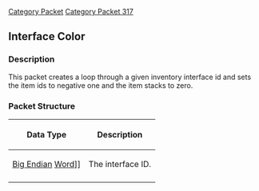 [[Category Packet]]
[[Category Packet 317]]
{{packet|name=Clear Inventory|description=Used to set all of the items and item stacks in an inventory to nothing.|opcode=72|type=Fixed|length=2|revision=317}}
== Interface Color ==

=== Description ===

This packet creates a loop through a given inventory interface id and sets the item ids to negative one and the item stacks to zero.

=== Packet Structure ===
{|border=2
! Data Type
! Description
|-
| [[Data Types#Big Endian|Big Endian]] [[Data Types#Standard data types|Word]]]]
| The interface ID.
|-
|}